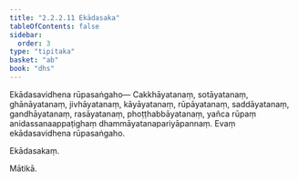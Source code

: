 ```yaml
---
title: "2.2.2.11 Ekādasaka"
tableOfContents: false
sidebar:
  order: 3
type: "tipitaka"
basket: "ab"
book: "dhs"
---
```



<DynamicBreadcrumb />

<Division number="593" book="dhs">

<Paragraph number="1231" book="dhs">
Ekādasavidhena rūpasaṅgaho—
</Paragraph>

<Paragraph number="1232" book="dhs">
Cakkhāyatanaṃ, sotāyatanaṃ, ghānāyatanaṃ, jivhāyatanaṃ, kāyāyatanaṃ, rūpāyatanaṃ, saddāyatanaṃ, gandhāyatanaṃ, rasāyatanaṃ, phoṭṭhabbāyatanaṃ, yañca rūpaṃ anidassanaappaṭighaṃ dhammāyatanapariyāpannaṃ.

</Paragraph>
</Division>

<Paragraph number="1233" type="center" book="dhs">
Evaṃ ekādasavidhena rūpasaṅgaho.

  
Ekādasakaṃ.

  
Mātikā.
</Paragraph>